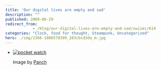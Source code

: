 ```yaml
---
title: 'Our digital lives are empty and sad'
description: ""
published: 2009-06-29
redirect_from: 
            - /blog/our-digital-lives-are-empty-and-sad/swizec/614
categories: "Clock, food for thought, Steampunk, Uncategorized"
hero: ./img/2366-1806578399_283cbcd3da_m.jpg
---
```


-   [![pocket watch](./img/2366-1806578399_283cbcd3da_m.jpg "pocket watch")](http://www.flickr.com/photos/8549467@N06/1806578399)

    Image by [Panch](http://www.flickr.com/photos/8549467@N06/1806578399)
